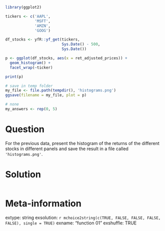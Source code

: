 ```r
library(ggplot2)

tickers <- c('AAPL', 
             'MSFT',
             'AMZN',
             'GOOG') 

df_stocks <- yfR::yf_get(tickers, 
                         Sys.Date() - 500,
                         Sys.Date())

p <- ggplot(df_stocks, aes(x = ret_adjusted_prices)) + 
  geom_histogram() + 
  facet_wrap(~ticker)

print(p)

# save in temp folder
my_file <- file.path(tempdir(), 'histograms.png')
ggsave(filename = my_file, plot = p)
```

```r
# none
my_answers <- rep(0, 5)
```

Question
========

For the previous data, present the histogram of the returns of the different stocks in different panels and save the result in a file called `'histograms.png'`.



Solution
================

```r
```


Meta-information
================
extype: string
exsolution: `r mchoice2string(c(TRUE, FALSE, FALSE, FALSE, FALSE), single = TRUE)`
exname: "function 01"
exshuffle: TRUE

